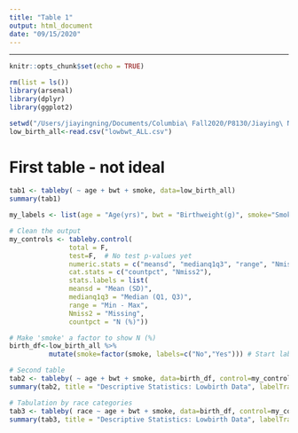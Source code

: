 ```yaml
---
title: "Table 1"
output: html_document
date: "09/15/2020"
---
```


---
```r
knitr::opts_chunk$set(echo = TRUE)
```


```r
rm(list = ls())
library(arsenal)
library(dplyr)
library(ggplot2)
```

```r
setwd("/Users/jiayingning/Documents/Columbia\ Fall2020/P8130/Jiaying\ Ning/P8130_jn2761")
low_birth_all<-read.csv("lowbwt_ALL.csv")
```

# First table - not ideal

```r
tab1 <- tableby( ~ age + bwt + smoke, data=low_birth_all)
summary(tab1)
```


```r
my_labels <- list(age = "Age(yrs)", bwt = "Birthweight(g)", smoke="Smoker", race="Race")

# Clean the output
my_controls <- tableby.control(
               total = F,
               test=F,  # No test p-values yet
               numeric.stats = c("meansd", "medianq1q3", "range", "Nmiss2"),
               cat.stats = c("countpct", "Nmiss2"),
               stats.labels = list(
               meansd = "Mean (SD)",
               medianq1q3 = "Median (Q1, Q3)",
               range = "Min - Max",
               Nmiss2 = "Missing",
               countpct = "N (%)"))

# Make 'smoke' a factor to show N (%)
birth_df<-low_birth_all %>% 
          mutate(smoke=factor(smoke, labels=c("No","Yes"))) # Start labeling with 0 (increasing order)

# Second table
tab2 <- tableby( ~ age + bwt + smoke, data=birth_df, control=my_controls)
summary(tab2, title = "Descriptive Statistics: Lowbirth Data", labelTranslations = my_labels, text=T)

# Tabulation by race categories
tab3 <- tableby( race ~ age + bwt + smoke, data=birth_df, control=my_controls)
summary(tab3, title = "Descriptive Statistics: Lowbirth Data", labelTranslations = my_labels, text=T)
```

